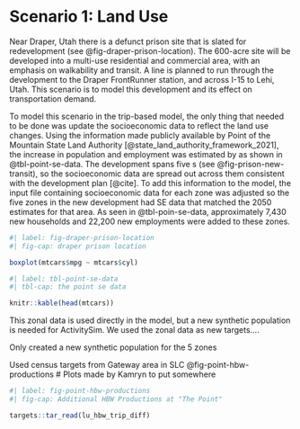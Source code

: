 # Scenario 1: Land Use

Near Draper, Utah there is a defunct prison site that is slated for redevelopment (see @fig-draper-prison-location).
The 600-acre site will be developed into a multi-use residential and commercial area, with an emphasis on walkability and transit.
A \acr{BRT} line is planned to run through the development to the Draper FrontRunner station, and across I-15 to Lehi, Utah.
This scenario is to model this development and its effect on transportation demand.

To model this scenario in the trip-based model, the only thing that needed to be done was update the socioeconomic data to reflect the land use changes.
Using the information made publicly available by Point of the Mountain State Land Authority [@state_land_authority_framework_2021], the increase in population and employment was estimated by \acr{WFRC} as shown in @tbl-point-se-data.
The development spans five \acr{TAZ}s (see @fig-prison-new-transit), so the socioeconomic data are spread out across them consistent with the development plan [@cite].
To add this information to the model, the input file containing socioeconomic data for each zone was adjusted so the five zones in the new development had SE data that matched the 2050 estimates for that area.
As seen in @tbl-poin-se-data, approximately 7,430 new households and 22,200 new employments were added to these zones. 

```r
#| label: fig-draper-prison-location
#| fig-cap: draper prison location

boxplot(mtcars$mpg ~ mtcars$cyl)
```

```r
#| label: tbl-point-se-data
#| tbl-cap: the point se data

knitr::kable(head(mtcars))
```

This zonal data is used directly in the \acr{WFRC} model, but a new synthetic population is needed for ActivitySim.
We used the zonal data as new targets....

Only created a new synthetic population for the 5 zones

Used census targets from Gateway area in SLC
@fig-point-hbw-productions
# Plots made by Kamryn to put somewhere

```r
#| label: fig-point-hbw-productions
#| fig-cap: Additional HBW Productions at "The Point"

targets::tar_read(lu_hbw_trip_diff)

```
